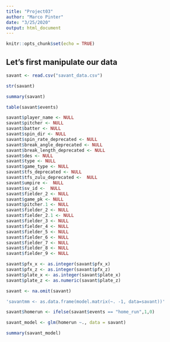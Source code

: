 ```yaml
---
title: "Project03"
author: "Marco Pinter"
date: "3/25/2020"
output: html_document
---
```


```r
knitr::opts_chunk$set(echo = TRUE)
```

## Let's first manipulate our data 
```r

savant <- read.csv("savant_data.csv")

str(savant)

summary(savant)

table(savant$events)

savant$player_name <- NULL
savant$pitcher <- NULL
savant$batter <- NULL
savant$spin_dir <- NULL
savant$spin_rate_deprecated <- NULL
savant$break_angle_deprecated <- NULL
savant$break_length_deprecated <- NULL
savant$des <- NULL
savant$type <- NULL
savant$game_type <- NULL
savant$tfs_deprecated <- NULL
savant$tfs_zulu_deprecated <-  NULL
savant$umpire <-  NULL
savant$sv_id <-  NULL
savant$fielder_2 <- NULL
savant$game_pk <- NULL
savant$pitcher.1 <- NULL
savant$fielder_2 <- NULL
savant$fielder_2.1 <- NULL
savant$fielder_3 <- NULL
savant$fielder_4 <- NULL
savant$fielder_5 <- NULL
savant$fielder_6 <- NULL
savant$fielder_7 <- NULL
savant$fielder_8 <- NULL
savant$fielder_9 <- NULL

savant$pfx_x <- as.integer(savant$pfx_x)
savant$pfx_z <- as.integer(savant$pfx_z)
savant$plate_x <- as.integer(savant$plate_x)
savant$plate_z <- as.numeric(savant$plate_z)

savant <- na.omit(savant)

'savantmm <- as.data.frame(model.matrix(~. -1, data=savant))'

savant$homerun <- ifelse(savant$events == "home_run",1,0)

savant_model <- glm(homerun ~., data = savant)

summary(savant_model)

```

